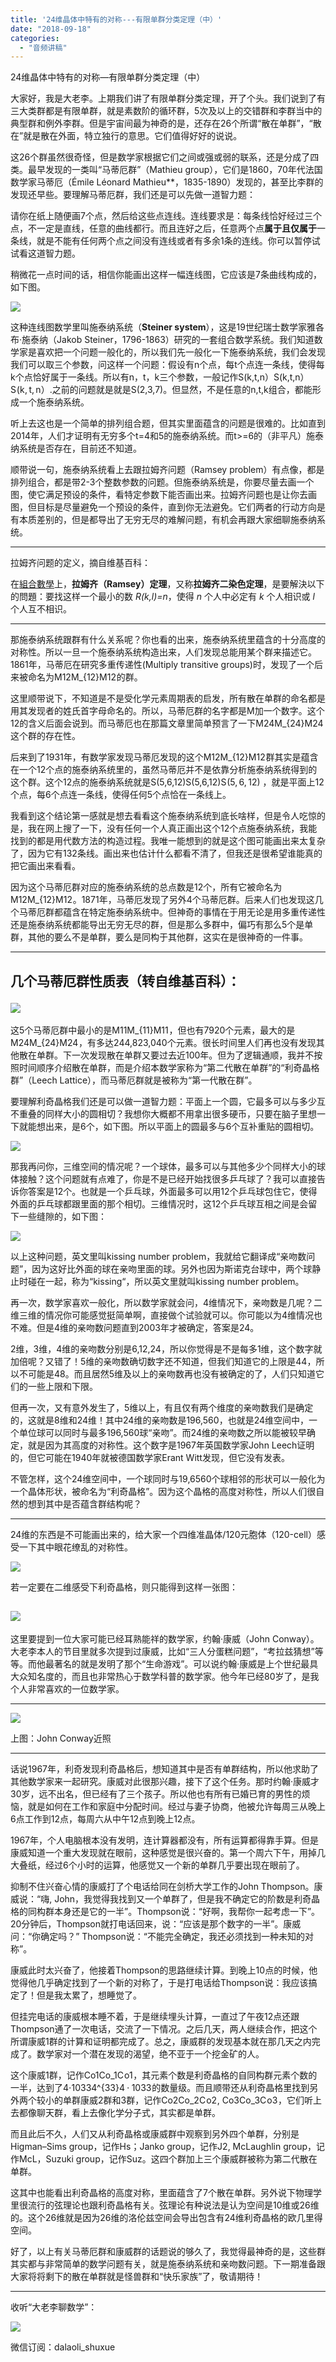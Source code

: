 ```yaml
---
title: '24维晶体中特有的对称---有限单群分类定理（中）'
date: "2018-09-18"
categories:
  - "音频讲稿"
---
```


24维晶体中特有的对称—有限单群分类定理（中）

大家好，我是大老李。上期我们讲了有限单群分类定理，开了个头。我们说到了有三大类群都是有限单群，就是素数阶的循环群，5次及以上的交错群和李群当中的典型群和例外李群。但是宇宙间最为神奇的是，还存在26个所谓“散在单群”，“散在”就是散在外面，特立独行的意思。它们值得好好的说说。

这26个群虽然很奇怪，但是数学家根据它们之间或强或弱的联系，还是分成了四类。最早发现的一类叫“马蒂厄群”（Mathieu group），它们是1860，70年代法国数学家马蒂厄（Émile Léonard Mathieu**，1835-1890）发现的，甚至比李群的发现还早些。要理解马蒂厄群，我们还是可以先做一道智力题：

请你在纸上随便画7个点，然后给这些点连线。连线要求是：每条线恰好经过三个点，不一定是直线，任意的曲线都行。而且连好之后，任意两个点**属于且仅属于**一条线，就是不能有任何两个点之间没有连线或者有多余1条的连线。你可以暂停试试看这道智力题。

稍微花一点时间的话，相信你能画出这样一幅连线图，它应该是7条曲线构成的，如下图。

![](http://oy876kcmf.bkt.clouddn.com/FoKqO6CxQjRBmGl6TlSvqzkTEfdm)

这种连线图数学里叫施泰纳系统（**Steiner system**），这是19世纪瑞士数学家雅各布·施泰纳（Jakob Steiner，1796-1863）研究的一套组合数学系统。我们知道数学家是喜欢把一个问题一般化的，所以我们先一般化一下施泰纳系统，我们会发现我们可以取三个参数，问这样一个问题：假设有n个点，每t个点连一条线，使得每k个点恰好属于一条线。所以有n，t，k三个参数，一般记作<span class="katex--inline"><span class="katex"><span class="katex-mathml">S(k,t,n）S(k,t,n）</span><span class="katex-html"><span class="base"><span class="strut" style="height:1em;vertical-align:-.25em;"></span><span style="margin-right:.05764em;" class="mord mathit">S</span><span class="mopen">(</span><span style="margin-right:.03148em;" class="mord mathit">k</span><span class="mpunct">,</span><span class="mspace" style="margin-right:.166667em;"></span><span class="mord mathit">t</span><span class="mpunct">,</span><span class="mspace" style="margin-right:.166667em;"></span><span class="mord mathit">n</span><span class="mord cjk_fallback">）</span></span></span></span></span>.之前的问题就是就是S(2,3,7)。但显然，不是任意的n,t,k组合，都能形成一个施泰纳系统。

听上去这也是一个简单的排列组合题，但其实里面蕴含的问题是很难的。比如直到2014年，人们才证明有无穷多个t=4和5的施泰纳系统。而t>=6的（非平凡）施泰纳系统是否存在，目前还不知道。

顺带说一句，施泰纳系统看上去跟拉姆齐问题（Ramsey problem）有点像，都是排列组合，都是带2-3个整数参数的问题。但施泰纳系统是，你要尽量去画一个图，使它满足预设的条件，看特定参数下能否画出来。拉姆齐问题也是让你去画图，但目标是尽量避免一个预设的条件，直到你无法避免。它们两者的行动方向是有本质差别的，但是都导出了无穷无尽的难解问题，有机会再跟大家细聊施泰纳系统。

<hr>

拉姆齐问题的定义，摘自维基百科：

在<a href="https://zh.wikipedia.org/wiki/%E7%B5%84%E5%90%88%E6%95%B8%E5%AD%B8" title="組合數學">組合數學</a>上，**拉姆齐（Ramsey）定理**，又称**拉姆齐二染色定理**，是要解決以下的問題：要找这样一个最小的数 *R(k,l)=n*，使得 *n* 个人中必定有 *k* 个人相识或 *l* 个人互不相识。

<hr>

那施泰纳系统跟群有什么关系呢？你也看的出来，施泰纳系统里蕴含的十分高度的对称性。所以一旦一个施泰纳系统构造出来，人们发现总能用某个群来描述它。1861年，马蒂厄在研究多重传递性(Multiply transitive groups)时，发现了一个后来被命名为<span class="katex--inline"><span class="katex"><span class="katex-mathml">M12M_{12}</span><span class="katex-html"><span class="base"><span class="strut" style="height:.83333em;vertical-align:-.15em;"></span><span class="mord"><span style="margin-right:.10903em;" class="mord mathit">M</span><span class="msupsub"><span class="vlist-t vlist-t2"><span class="vlist-r"><span class="vlist" style="height:.301108em;"><span class="" style="top:-2.55em;margin-left:-.10903em;margin-right:.05em;"><span class="pstrut" style="height:2.7em;"></span><span class="sizing reset-size6 size3 mtight"><span class="mord mtight"><span class="mord mtight">1</span><span class="mord mtight">2</span></span></span></span></span><span class="vlist-s">​</span></span><span class="vlist-r"><span class="vlist" style="height:.15em;"><span class=""></span></span></span></span></span></span></span></span></span></span>的群。

这里顺带说下，不知道是不是受化学元素周期表的启发，所有散在单群的命名都是用其发现者的姓氏首字母命名的。所以，马蒂厄群的名字都是M加一个数字。这个12的含义后面会说到。而马蒂厄也在那篇文章里简单预言了一下<span class="katex--inline"><span class="katex"><span class="katex-mathml">M24M_{24}</span><span class="katex-html"><span class="base"><span class="strut" style="height:.83333em;vertical-align:-.15em;"></span><span class="mord"><span style="margin-right:.10903em;" class="mord mathit">M</span><span class="msupsub"><span class="vlist-t vlist-t2"><span class="vlist-r"><span class="vlist" style="height:.301108em;"><span class="" style="top:-2.55em;margin-left:-.10903em;margin-right:.05em;"><span class="pstrut" style="height:2.7em;"></span><span class="sizing reset-size6 size3 mtight"><span class="mord mtight"><span class="mord mtight">2</span><span class="mord mtight">4</span></span></span></span></span><span class="vlist-s">​</span></span><span class="vlist-r"><span class="vlist" style="height:.15em;"><span class=""></span></span></span></span></span></span></span></span></span></span>这个群的存在性。

后来到了1931年，有数学家发现马蒂厄发现的这个<span class="katex--inline"><span class="katex"><span class="katex-mathml">M12M_{12}</span><span class="katex-html"><span class="base"><span class="strut" style="height:.83333em;vertical-align:-.15em;"></span><span class="mord"><span style="margin-right:.10903em;" class="mord mathit">M</span><span class="msupsub"><span class="vlist-t vlist-t2"><span class="vlist-r"><span class="vlist" style="height:.301108em;"><span class="" style="top:-2.55em;margin-left:-.10903em;margin-right:.05em;"><span class="pstrut" style="height:2.7em;"></span><span class="sizing reset-size6 size3 mtight"><span class="mord mtight"><span class="mord mtight">1</span><span class="mord mtight">2</span></span></span></span></span><span class="vlist-s">​</span></span><span class="vlist-r"><span class="vlist" style="height:.15em;"><span class=""></span></span></span></span></span></span></span></span></span></span>群其实是蕴含在一个12个点的施泰纳系统里的，虽然马蒂厄并不是依靠分析施泰纳系统得到的这个群。这个12点的施泰纳系统就是<span class="katex--inline"><span class="katex"><span class="katex-mathml">S(5,6,12)S(5,6,12)</span><span class="katex-html"><span class="base"><span class="strut" style="height:1em;vertical-align:-.25em;"></span><span style="margin-right:.05764em;" class="mord mathit">S</span><span class="mopen">(</span><span class="mord">5</span><span class="mpunct">,</span><span class="mspace" style="margin-right:.166667em;"></span><span class="mord">6</span><span class="mpunct">,</span><span class="mspace" style="margin-right:.166667em;"></span><span class="mord">1</span><span class="mord">2</span><span class="mclose">)</span></span></span></span></span> ，就是平面上12个点，每6个点连一条线，使得任何5个点恰在一条线上。

我看到这个结论第一感就是想去看看这个施泰纳系统到底长啥样，但是令人吃惊的是，我在网上搜了一下，没有任何一个人真正画出这个12个点施泰纳系统，我能找到的都是用代数方法的构造过程。我唯一能想到的就是这个图可能画出来太复杂了，因为它有132条线。画出来也估计什么都看不清了，但我还是很希望谁能真的把它画出来看看。

因为这个马蒂厄群对应的施泰纳系统的总点数是12个，所有它被命名为<span class="katex--inline"><span class="katex"><span class="katex-mathml">M12M_{12}</span><span class="katex-html"><span class="base"><span class="strut" style="height:.83333em;vertical-align:-.15em;"></span><span class="mord"><span style="margin-right:.10903em;" class="mord mathit">M</span><span class="msupsub"><span class="vlist-t vlist-t2"><span class="vlist-r"><span class="vlist" style="height:.301108em;"><span class="" style="top:-2.55em;margin-left:-.10903em;margin-right:.05em;"><span class="pstrut" style="height:2.7em;"></span><span class="sizing reset-size6 size3 mtight"><span class="mord mtight"><span class="mord mtight">1</span><span class="mord mtight">2</span></span></span></span></span><span class="vlist-s">​</span></span><span class="vlist-r"><span class="vlist" style="height:.15em;"><span class=""></span></span></span></span></span></span></span></span></span></span>。1871年，马蒂厄发现了另外4个马蒂厄群。后来人们也发现这几个马蒂厄群都蕴含在特定施泰纳系统中。但神奇的事情在于用无论是用多重传递性还是施泰纳系统都能导出无穷无尽的群，但是那么多群中，偏巧有那么5个是单群，其他的要么不是单群，要么是同构于其他群，这实在是很神奇的一件事。

<hr>

<h2 id="几个马蒂厄群性质表（转自维基百科）：">几个马蒂厄群性质表（转自维基百科）：

![](http://oy876kcmf.bkt.clouddn.com/FvEBwjJuwgRaoa5YOANB24II_8Qf)</h2>

这5个马蒂厄群中最小的是<span class="katex--inline"><span class="katex"><span class="katex-mathml">M11M_{11}</span><span class="katex-html"><span class="base"><span class="strut" style="height:.83333em;vertical-align:-.15em;"></span><span class="mord"><span style="margin-right:.10903em;" class="mord mathit">M</span><span class="msupsub"><span class="vlist-t vlist-t2"><span class="vlist-r"><span class="vlist" style="height:.301108em;"><span class="" style="top:-2.55em;margin-left:-.10903em;margin-right:.05em;"><span class="pstrut" style="height:2.7em;"></span><span class="sizing reset-size6 size3 mtight"><span class="mord mtight"><span class="mord mtight">1</span><span class="mord mtight">1</span></span></span></span></span><span class="vlist-s">​</span></span><span class="vlist-r"><span class="vlist" style="height:.15em;"><span class=""></span></span></span></span></span></span></span></span></span></span>，但也有7920个元素，最大的是<span class="katex--inline"><span class="katex"><span class="katex-mathml">M24M_{24}</span><span class="katex-html"><span class="base"><span class="strut" style="height:.83333em;vertical-align:-.15em;"></span><span class="mord"><span style="margin-right:.10903em;" class="mord mathit">M</span><span class="msupsub"><span class="vlist-t vlist-t2"><span class="vlist-r"><span class="vlist" style="height:.301108em;"><span class="" style="top:-2.55em;margin-left:-.10903em;margin-right:.05em;"><span class="pstrut" style="height:2.7em;"></span><span class="sizing reset-size6 size3 mtight"><span class="mord mtight"><span class="mord mtight">2</span><span class="mord mtight">4</span></span></span></span></span><span class="vlist-s">​</span></span><span class="vlist-r"><span class="vlist" style="height:.15em;"><span class=""></span></span></span></span></span></span></span></span></span></span>，有多达244,823,040个元素。很长时间里人们再也没有发现其他散在单群。下一次发现散在单群又要过去近100年。但为了逻辑通顺，我并不按照时间顺序介绍散在单群，而是介绍本数学家称为“第二代散在单群”的“利奇晶格群”（Leech Lattice），而马蒂厄群就是被称为“第一代散在群”。

要理解利奇晶格我们还是可以做一道智力题：平面上一个圆，它最多可以与多少互不重叠的同样大小的圆相切？我想你大概都不用拿出很多硬币，只要在脑子里想一下就能想出来，是6个，如下图。所以平面上的圆最多与6个互补重贴的圆相切。

![](http://oy876kcmf.bkt.clouddn.com/Ftk10Eggo-HHIRyEgZsn3k3XjfG8)

那我再问你，三维空间的情况呢？一个球体，最多可以与其他多少个同样大小的球体接触？这个问题就有点难了，你是不是已经开始找很多乒乓球了？我可以直接告诉你答案是12个。也就是一个乒乓球，外面最多可以用12个乒乓球包住它，使得外面的乒乓球都跟里面的那个相切。三维情况时，这12个乒乓球互相之间是会留下一些缝隙的，如下图：

![](http://oy876kcmf.bkt.clouddn.com/Fo6k1pQc-eAUIlCCPcQZ1J2Vu5k5)

以上这种问题，英文里叫kissing number problem，我就给它翻译成“亲吻数问题”，因为这好比外面的球在亲吻里面的球。另外也因为斯诺克台球中，两个球静止时碰在一起，称为“kissing“，所以英文里就叫kissing number problem。

再一次，数学家喜欢一般化，所以数学家就会问，4维情况下，亲吻数是几呢？二维三维的情况你可能感觉挺简单啊，直接做个试验就可以。你可能以为4维情况也不难。但是4维的亲吻数问题直到2003年才被确定，答案是24。

2维，3维，4维的亲吻数分别是6,12,24，所以你觉得是不是每多1维，这个数字就加倍呢？又错了！5维的亲吻数确切数字还不知道，但我们知道它的上限是44，所以不可能是48。而且居然5维及以上的亲吻数再也没有被确定的了，人们只知道它们的一些上限和下限。

但再一次，又有意外发生了，5维以上，有且仅有两个维度的亲吻数我们是确定的，这就是8维和24维！其中24维的亲吻数是196,560，也就是24维空间中，一个单位球可以同时与最多196,560球“亲吻”。而24维的亲吻数之所以能被较早确定，就是因为其高度的对称性。这个数字是1967年英国数学家John Leech证明的，但它可能在1940年就被德国数学家Erant Witt发现，但它没有发表。

不管怎样，这个24维空间中，一个球同时与19,6560个球相邻的形状可以一般化为一个晶体形状，被命名为“利奇晶格”。因为这个晶格的高度对称性，所以人们很自然的想到其中是否蕴含群结构呢？

<hr>

24维的东西是不可能画出来的，给大家一个四维准晶体/120元胞体（120-cell）感受一下其中眼花缭乱的对称性。

![](http://oy876kcmf.bkt.clouddn.com/Fm6XTiQL-Eq64KHpQ4IHZuyU0au2)

若一定要在二维感受下利奇晶格，则只能得到这样一张图：

<h2 id="section">![](http://oy876kcmf.bkt.clouddn.com/FtVn_lH1qCm07kOqIV95yYWQOVBZ)</h2>

这里要提到一位大家可能已经耳熟能祥的数学家，约翰·康威（John Conway）。大老李本人的节目里就多次提到过康威，比如“三人分蛋糕问题”，“考拉兹猜想”等等。而他最著名的就是发明了那个“生命游戏”。可以说约翰·康威是上个世纪最具大众知名度的，而且也非常热心于数学科普的数学家。他今年已经80岁了，是我个人非常喜欢的一位数学家。

<hr>

![](http://oy876kcmf.bkt.clouddn.com/FokyzQMnNQMcJkVsv_xFP3zpDtJD)

上图：John Conway近照

<hr>

话说1967年，利奇发现利奇晶格后，想知道其中是否有单群结构，所以他求助了其他数学家来一起研究。康威对此很那兴趣，接下了这个任务。那时约翰·康威才30岁，远不出名，但已经有了三个孩子。所以他也有所有已婚已育的男性的烦恼，就是如何在工作和家庭中分配时间。经过与妻子协商，他被允许每周三从晚上6点工作到12点，每周六从中午12点到晚上12点。

1967年，个人电脑根本没有发明，连计算器都没有，所有运算都得靠手算。但是康威知道一个重大发现就在眼前，这种感觉是很兴奋的。第一个周六下午，用掉几大叠纸，经过6个小时的运算，他感觉又一个新的单群几乎要出现在眼前了。

抑制不住兴奋心情的康威打了个电话给同在剑桥大学工作的John Thompson。康威说：“嗨,  John，我觉得我找到又一个单群了，但是我不确定它的阶数是利奇晶格的同构群本身还是它的一半”。Thompson说：“好啊，我帮你一起考虑一下”。20分钟后，Thompson就打电话回来，说：“应该是那个数字的一半"。康威问：“你确定吗？” Thompson说：“不能完全确定，我还必须找到一种未知的对称”。

康威此时太兴奋了，他接着Thompson的思路继续计算。到晚上10点的时候，他觉得他几乎确定找到了一个新的对称了，于是打电话给Thompson说：我应该搞定了！但是我太累了，想睡觉了。

但挂完电话的康威根本睡不着，于是继续埋头计算，一直过了午夜12点还跟Thompson通了一次电话，交流了一下情况。之后几天，两人继续合作，把这个所谓康威1群的计算和证明都完成了。总之，康威群的发现基本就在那几天之内完成了。数学家对一个潜在发现的渴望，绝不亚于一个挖金矿的人。

这个康威1群，记作<span class="katex--inline"><span class="katex"><span class="katex-mathml">Co1Co_1</span><span class="katex-html"><span class="base"><span class="strut" style="height:.83333em;vertical-align:-.15em;"></span><span style="margin-right:.07153em;" class="mord mathit">C</span><span class="mord"><span class="mord mathit">o</span><span class="msupsub"><span class="vlist-t vlist-t2"><span class="vlist-r"><span class="vlist" style="height:.301108em;"><span class="" style="top:-2.55em;margin-left:0;margin-right:.05em;"><span class="pstrut" style="height:2.7em;"></span><span class="sizing reset-size6 size3 mtight"><span class="mord mtight">1</span></span></span></span><span class="vlist-s">​</span></span><span class="vlist-r"><span class="vlist" style="height:.15em;"><span class=""></span></span></span></span></span></span></span></span></span></span>，其元素个数是利奇晶格的自同构群元素个数的一半，达到了<span class="katex--inline"><span class="katex"><span class="katex-mathml">4⋅10334\cdot 10^{33}</span><span class="katex-html"><span class="base"><span class="strut" style="height:.64444em;vertical-align:0;"></span><span class="mord">4</span><span class="mspace" style="margin-right:.222222em;"></span><span class="mbin">⋅</span><span class="mspace" style="margin-right:.222222em;"></span></span><span class="base"><span class="strut" style="height:.814108em;vertical-align:0;"></span><span class="mord">1</span><span class="mord"><span class="mord">0</span><span class="msupsub"><span class="vlist-t"><span class="vlist-r"><span class="vlist" style="height:.814108em;"><span class="" style="top:-3.063em;margin-right:.05em;"><span class="pstrut" style="height:2.7em;"></span><span class="sizing reset-size6 size3 mtight"><span class="mord mtight"><span class="mord mtight">3</span><span class="mord mtight">3</span></span></span></span></span></span></span></span></span></span></span></span></span>的数量级。而且顺带还从利奇晶格里找到另外两个较小的单群康威2群和3群，记作<span class="katex--inline"><span class="katex"><span class="katex-mathml">Co2Co_2</span><span class="katex-html"><span class="base"><span class="strut" style="height:.83333em;vertical-align:-.15em;"></span><span style="margin-right:.07153em;" class="mord mathit">C</span><span class="mord"><span class="mord mathit">o</span><span class="msupsub"><span class="vlist-t vlist-t2"><span class="vlist-r"><span class="vlist" style="height:.301108em;"><span class="" style="top:-2.55em;margin-left:0;margin-right:.05em;"><span class="pstrut" style="height:2.7em;"></span><span class="sizing reset-size6 size3 mtight"><span class="mord mtight">2</span></span></span></span><span class="vlist-s">​</span></span><span class="vlist-r"><span class="vlist" style="height:.15em;"><span class=""></span></span></span></span></span></span></span></span></span></span>, <span class="katex--inline"><span class="katex"><span class="katex-mathml">Co3Co_3</span><span class="katex-html"><span class="base"><span class="strut" style="height:.83333em;vertical-align:-.15em;"></span><span style="margin-right:.07153em;" class="mord mathit">C</span><span class="mord"><span class="mord mathit">o</span><span class="msupsub"><span class="vlist-t vlist-t2"><span class="vlist-r"><span class="vlist" style="height:.301108em;"><span class="" style="top:-2.55em;margin-left:0;margin-right:.05em;"><span class="pstrut" style="height:2.7em;"></span><span class="sizing reset-size6 size3 mtight"><span class="mord mtight">3</span></span></span></span><span class="vlist-s">​</span></span><span class="vlist-r"><span class="vlist" style="height:.15em;"><span class=""></span></span></span></span></span></span></span></span></span></span>，它们听上去都像聊天群，看上去像化学分子式，其实都是单群。

而且此后不久，人们又从利奇晶格或康威群中观察到另外四个单群，分别是Higman–Sims group，记作Hs；Janko group，记作J2, McLaughlin group，记作McL，Suzuki group，记作Suz。这四个群加上三个康威群被称为第二代散在单群。

这其中也能看出利奇晶格的高度对称，里面蕴含了7个散在单群。另外说下物理学里很流行的弦理论也跟利奇晶格有关。弦理论有种说法是认为空间是10维或26维的。这个26维就是因为26维的洛伦兹空间会导出包含有24维利奇晶格的欧几里得空间。

好了，以上有关马蒂厄群和康威群的话题说的够久了，我觉得最神奇的是，这些群其实都与非常简单的数学问题有关，就是施泰纳系统和亲吻数问题。下一期准备跟大家将将剩下的散在单群就是怪兽群和“快乐家族”了，敬请期待！

<hr>

收听“大老李聊数学”：

![](http://oy876kcmf.bkt.clouddn.com/FnRQNzkxbOeVCaMp8IKV8pl-mmIb)

微信订阅：dalaoli_shuxue